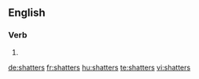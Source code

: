 ==English==

===Verb===
{{head|en}}

# {{en-third-person singular of|shatter}}

[[de:shatters]]
[[fr:shatters]]
[[hu:shatters]]
[[te:shatters]]
[[vi:shatters]]